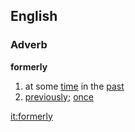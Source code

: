 ==English==
===Adverb===
'''formerly'''
#at some [[time]] in the [[past]]
#[[previously]]; [[once]]

[[it:formerly]]